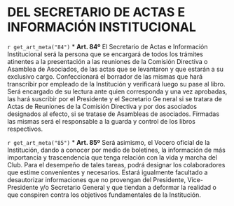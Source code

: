 # DEL SECRETARIO DE ACTAS E INFORMACIÓN INSTITUCIONAL

`r get_art_meta("84")`
* **Art. 84º**
El Secretario de Actas e Información Institucional será la persona que se encargará de todos los trámites atinentes a la presentación a las reuniones de la Comisión Directiva o Asamblea de Asociados, de las actas que se levantaron y que estarán a su exclusivo cargo. Confeccionará el borrador de las mismas que hará transcribir por empleado de la Institución y verificará luego su pase al libro. Será encargado de su lectura ante quien corresponda y una vez aprobadas, las hará suscribir por el Presidente y el Secretario Ge neral si se tratara de Actas de Reuniones de la Comisión Directiva y por dos asociados designados al efecto, si se tratase de Asambleas de asociados. Firmadas las mismas será el responsable a la guarda y control de los libros respectivos.

`r get_art_meta("85")`
* **Art. 85º**
Será asimismo, el Vocero oficial de la Institución, dando a conocer por medio de boletines, la información de más importancia y trascendencia que tenga relación con la vida y marcha del Club. Para el desempeño de tales tareas, podrá designar los colaboradores que estime convenientes y necesarios. Estará igualmente facultado a desautorizar informaciones que no provengan del Presidente, Vice-Presidente y/o Secretario General y que tiendan a deformar la realidad o que conspiren contra los objetivos fundamentales de la Institución.

